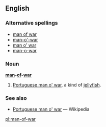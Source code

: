 ==English==

===Alternative spellings===
*[[man of war]]
*[[man-o'-war]]
*[[man o' war]]
*[[man-o-war]]

===Noun===
'''[[man]]-[[of]]-[[war]]''' 

# [[Portuguese man o' war]], a kind of [[jellyfish]].

===See also===
* [[w:Portuguese man o' war|Portuguese man o' war]] — Wikipedia

[[pl:man-of-war]]